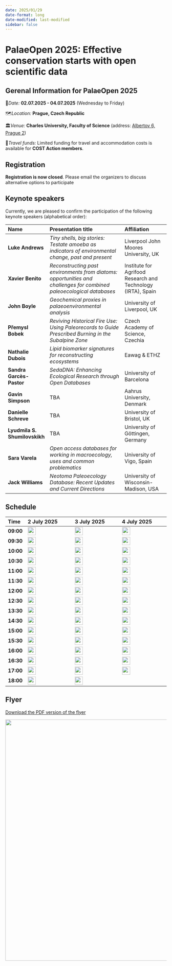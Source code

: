 ```yaml
---
date: 2025/01/29
date-format: long
date-modified: last-modified
sidebar: false
---
```


# PalaeOpen 2025: Effective conservation starts with open scientific data

::: {.callout-important}
## Gerenal Information for PalaeOpen 2025

📅*Date:* **02.07.2025 - 04.07.2025** (Wednesday to Friday)

🗺️*Location:* **Prague, Czech Republic**

🏛️*Venue:* **Charles University, Faculty of Science** (address: [Albertov 6, Prague 2](https://maps.app.goo.gl/MKTEXTdxvn82QME16))

🚗*Travel funds:* Limited funding for travel and accommodation costs is available for **COST Action members**.
:::

## Registration

**Registration is now closed**. Please email the organizers to discuss alternative options to participate

## Keynote speakers

Currently, we are pleased to confirm the participation of the following keynote speakers (alphabetical order):

| Name | Presentation title | Affiliation | 
|:----|:---------|:-----|
| **Luke Andrews** | *Tiny shells, big stories: Testate amoeba as indicators of environmental change, past and present* | Liverpool John Moores University, UK |
| **Xavier Benito** | *Reconstructing past environments from diatoms: opportunities and challenges for combined paleoecological databases* | Institute for Agrifood Research and Technology (IRTA), Spain |
| **John Boyle** | *Geochemical proxies in palaeoenvironmental analysis* | University of Liverpool, UK |
| **Přemysl Bobek** | *Reviving Historical Fire Use: Using Paleorecords to Guide Prescribed Burning in the Subalpine Zone* | Czech Academy of Science, Czechia |
| **Nathalie Dubois** | *Lipid biomarker signatures for reconstructing ecosystems* | Eawag & ETHZ |
| **Sandra Garcès-Pastor** | *SedaDNA: Enhancing Ecological Research through Open Databases* | University of Barcelona |
| **Gavin Simpson** | TBA | Aahrus University, Denmark |
| **Danielle Schreve** | TBA | University of Bristol, UK |
| **Lyudmila S. Shumilovskikh** | TBA | University of Göttingen, Germany |
| **Sara Varela** | *Open access databases for working in macroecology, uses and common problematics* | University of Vigo, Spain |
| **Jack Williams** | *Neotoma Paleoecology Database:  Recent Updates and Current Directions* | University of Wisconsin-Madison, USA |

## Schedule


| Time | 2 July 2025 | 3 July 2025 | 4 July 2025 | 
|:---- |:---------------|:---------------|:---------------|
| **09:00**  | <img src="https://img.shields.io/badge/%F0%9F%93%A2plenary-Welcome-blue?style=flat-square" height="25"/> | <img src="https://img.shields.io/badge/👤keynote-John%20Boyle-green?style=flat-square" height="25"/> | <img src="https://img.shields.io/badge/%E2%9A%9C%EF%B8%8FWG-meeting-gold?style=flat-square" height="25"/> |
| **09:30**  | <img src="https://img.shields.io/badge/👤keynote-Jack%20Williams-green?style=flat-square" height="25"/> | <img src="https://img.shields.io/badge/👤keynote-Danielle%20Schreve-green?style=flat-square" height="25"/> | <img src="https://img.shields.io/badge/%E2%9A%9C%EF%B8%8FWG-meeting-gold?style=flat-square" height="25"/> |
| **10:00**  | <img src="https://img.shields.io/badge/👤keynote-Xavier%20Benito-green?style=flat-square" height="25"/> | <img src="https://img.shields.io/badge/👤keynote-Sara%20Varela-green?style=flat-square" height="25"/> | <img src="https://img.shields.io/badge/%E2%9A%9C%EF%B8%8FWG-meeting-gold?style=flat-square" height="25"/> |
| **10:30**  | <img src="https://img.shields.io/badge/%F0%9F%A5%82social-Coffee%20Break-orange?style=flat-square" height="25"/> | <img src="https://img.shields.io/badge/%F0%9F%A5%82social-Coffee%20Break-orange?style=flat-square" height="25"/> | <img src="https://img.shields.io/badge/%F0%9F%A5%82social-Coffee%20Break-orange?style=flat-square" height="25"/> |
| **11:00**  | <img src="https://img.shields.io/badge/👤keynote-Lyudmila%20S.%20Shumilovskikh-green?style=flat-square" height="25"/> | <img src="https://img.shields.io/badge/%F0%9F%97%A8%EF%B8%8F-Breakout%20Sessions-pink?style=flat-square" height="25"/> | <img src="https://img.shields.io/badge/%E2%9A%9C%EF%B8%8FWG-meetings--proxy%20specific-gold?style=flat-square" height="25"/> |
| **11:30**  | <img src="https://img.shields.io/badge/👤keynote-Luke%20Andrews-green?style=flat-square" height="25"/> | <img src="https://img.shields.io/badge/%F0%9F%97%A8%EF%B8%8F-Breakout%20Sessions-pink?style=flat-square" height="25"/> | <img src="https://img.shields.io/badge/%E2%9A%9C%EF%B8%8FWG-meetings--proxy%20specific-gold?style=flat-square" height="25"/> |
| **12:00**  | <img src="https://img.shields.io/badge/👤keynote-Sandra%20Garcés--Pastor-green?style=flat-square" height="25"/> | <img src="https://img.shields.io/badge/%F0%9F%93%A2plenary-Summarizing%20Breakout%20Ses.-blue?style=flat-square" height="25"/> | <img src="https://img.shields.io/badge/%E2%9A%9C%EF%B8%8FWG-meetings--proxy%20specific-gold?style=flat-square" height="25"/> |
| **12:30**  | <img src="https://img.shields.io/badge/%F0%9F%A5%82social-Lunch-orange?style=flat-square" height="25"/> | <img src="https://img.shields.io/badge/%F0%9F%A5%82social-Lunch-orange?style=flat-square" height="25"/> | <img src="https://img.shields.io/badge/%F0%9F%A5%82social-Lunch-orange?style=flat-square" height="25"/> |
| **13:30**  | <img src="https://img.shields.io/badge/%F0%9F%96%BC%EF%B8%8F-Poster%20Session-purple?style=flat-square" height="25"/> | <img src="https://img.shields.io/badge/%F0%9F%97%A8%EF%B8%8F-Breakout%20Sessions-pink?style=flat-square" height="25"/> | <img src="https://img.shields.io/badge/%E2%9A%9C%EF%B8%8FWG-meeting-gold?style=flat-square" height="25"/> |
| **14:30**  | <img src="https://img.shields.io/badge/%F0%9F%96%BC%EF%B8%8F-Poster%20Session-purple?style=flat-square" height="25"/> | <img src="https://img.shields.io/badge/%F0%9F%97%A8%EF%B8%8F-Breakout%20Sessions-pink?style=flat-square" height="25"/> | <img src="https://img.shields.io/badge/%E2%9A%9C%EF%B8%8FWG-meeting-gold?style=flat-square" height="25"/> |
| **15:00**  | <img src="https://img.shields.io/badge/%F0%9F%A5%82social-Coffee%20Break-orange?style=flat-square" height="25"/> | <img src="https://img.shields.io/badge/%F0%9F%93%A2plenary-Summarizing%20Breakout%20Ses.-blue?style=flat-square" height="25"/>  | <img src="https://img.shields.io/badge/%E2%9A%9C%EF%B8%8FWG-meeting-gold?style=flat-square" height="25"/> |
| **15:30**  | <img src="https://img.shields.io/badge/👤keynote-Přemysl%20Bobek-green?style=flat-square" height="25"/> | <img src="https://img.shields.io/badge/%F0%9F%A5%82social-Coffee%20Break-orange?style=flat-square" height="25"/> | <img src="https://img.shields.io/badge/%F0%9F%A5%82social-Coffee%20Break-orange?style=flat-square" height="25"/> |
| **16:00**  | <img src="https://img.shields.io/badge/👤keynote-Gavin%20Simpson-green?style=flat-square" height="25"/> | <img src="https://img.shields.io/badge/%F0%9F%93%A2plenary-Planning%20the%20Action-blue?style=flat-square" height="25"/> | <img src="https://img.shields.io/badge/%E2%9A%9C%EF%B8%8FWG-meetings--next%20steps-gold?style=flat-square" height="25"/> |
| **16:30**  | <img src="https://img.shields.io/badge/👤keynote-Nathalie%20Dubois-green?style=flat-square" height="25"/> | <img src="https://img.shields.io/badge/%F0%9F%93%A2plenary-Planning%20the%20Action-blue?style=flat-square" height="25"/>  | <img src="https://img.shields.io/badge/%E2%9A%9C%EF%B8%8FWG-meetings--next%20steps-gold?style=flat-square" height="25"/> |
| **17:00**  | <img src="https://img.shields.io/badge/👤keynote-John%20Boyle-green?style=flat-square" height="25"/> | <img src="https://img.shields.io/badge/%F0%9F%93%A2plenary-Planning%20the%20Action-blue?style=flat-square" height="25"/>  | <img src="https://img.shields.io/badge/%F0%9F%93%A2plenary-Concluding%20the%20conference-blue?style=flat-square" height="25"/> |
| **18:00**  | <img src="https://img.shields.io/badge/%F0%9F%A5%82social-Ice--breaker-orange?style=flat-square" height="25"/> | <img src="https://img.shields.io/badge/%F0%9F%A5%82social-Dinner%20(joint%20or%20individual)-orange?style=flat-square" height="25"/> |  |




## Flyer

[Download the PDF version of the flyer](https://github.com/PalaeOpen/PalaeOpen.github.io/tree/main/Materials/flyers/Flyer_PaleOpen_2025.pdf){.btn}

<img src="/Materials/flyers/Flyer_PaleOpen_2025.png" align="right" width="750"/>


